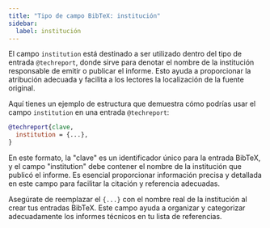 ```yaml
---
title: "Tipo de campo BibTeX: institución"
sidebar:
  label: institución
---
```



El campo `institution` está destinado a ser utilizado dentro del tipo de entrada `@techreport`, donde sirve para denotar el nombre de la institución responsable de emitir o publicar el informe. Esto ayuda a proporcionar la atribución adecuada y facilita a los lectores la localización de la fuente original.

<CiteDrive/>

Aquí tienes un ejemplo de estructura que demuestra cómo podrías usar el campo `institution` en una entrada `@techreport`:

```bibtex
@techreport{clave,
  institution = {...},
}
```

En este formato, la "clave" es un identificador único para la entrada BibTeX, y el campo "institution" debe contener el nombre de la institución que publicó el informe. Es esencial proporcionar información precisa y detallada en este campo para facilitar la citación y referencia adecuadas.

Asegúrate de reemplazar el `{...}` con el nombre real de la institución al crear tus entradas BibTeX. Este campo ayuda a organizar y categorizar adecuadamente los informes técnicos en tu lista de referencias.
